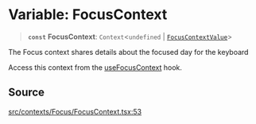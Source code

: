 # Variable: FocusContext

> **`const`** **FocusContext**: `Context`\<`undefined` \| [`FocusContextValue`](/api/latest/type-aliases/FocusContextValue.mdx)\>

The Focus context shares details about the focused day for the keyboard

Access this context from the [useFocusContext](/api/latest/functions/useFocusContext.mdx) hook.

## Source

[src/contexts/Focus/FocusContext.tsx:53](https://github.com/gpbl/react-day-picker/blob/86f49ff11/src/contexts/Focus/FocusContext.tsx#L53)
